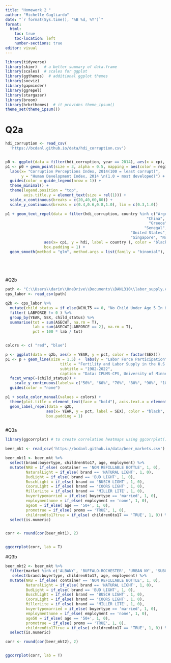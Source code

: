 ```yaml
---
title: "Homework 2 "
author: "Michelle Gagliardo"
date: "`r format(Sys.time(), '%B %d, %Y')`"
format:
  html:
    toc: true
    toc-location: left
    number-sections: true
editor: visual
---
```


```r
library(tidyverse)
library(skimr)   # a better summary of data.frame
library(scales)  # scales for ggplot
library(ggthemes)  # additional ggplot themes
library(socviz)
library(gapminder)
library(ggrepel)
library(stargazer)
library(broom)
library(hrbrthemes)  # it provides theme_ipsum()
theme_set(theme_ipsum())
```

# Q2a

```r

hdi_corruption <- read_csv(
  'https://bcdanl.github.io/data/hdi_corruption.csv')


p0 <- ggplot(data = filter(hdi_corruption, year == 2014), aes(x = cpi, y = hdi) )
p1 <- p0 + geom_point(size = 3, alpha = 0.5, mapping = aes(color = region)) + 
  labs(x= "Corruption Perceptions Index, 2014(100 = least corrupt)",
       y = "Human Development Index, 2014 \n(1.0 = most developed)") + 
  guides(color = guide_legend(nrow = 1)) + 
  theme_minimal() +
  theme(legend.position = "top",
        axis.title.y = element_text(size = rel(1))) +
  scale_x_continuous(breaks = c(20,40,60,80)) + 
  scale_y_continuous(breaks = c(0.4,0.6,0.8,1.0), lim = c(0.3,1.0)) 

p1 + geom_text_repel(data = filter(hdi_corruption, country %in% c("Argentina", 
                                                              "China", "Egypt",
                                                               "Greece", "South Africa",
                                                             "Senegal",
                                                       "United States", "Germany",
                                                       "Singapore", "Norway"), year == 2014), 
                 aes(x= cpi, y = hdi, label = country ), color = "black", 
                 box.padding = 1) + 
  geom_smooth(method = "glm", method.args = list(family = "binomial"), se = FALSE)
  


  

```

#Q2b

```r

path <- "C:\\Users\\darin\\OneDrive\\Documents\\DANL310\\labor_supply.csv"
cps_labor <- read_csv(path)

q2b <- cps_labor %>% 
  mutate(child_status = if_else(NCHLT5 == 0, "No Child Under Age 5 In Household", "Having Children Under Age 5 in Household"), SEX = if_else(SEX == 1, "Male", "Female")) %>% 
  filter( LABFORCE != 0 ) %>% 
  group_by(YEAR, SEX, child_status) %>% 
  summarise(tot = sum(ASECWT, na.rm = T),
            lab = sum(ASECWT[LABFORCE == 2], na.rm = T),
            pct = 100 * lab / tot) 


colors <- c( "red", "blue")

p <- ggplot(data = q2b, aes(x = YEAR, y = pct, color = factor(SEX)))
p1 <- p + geom_line(size = 1.5) +  labs(y = "Labor Force Participation", 
                        title = "Fertility and Labor Supply in the U.S.", 
                        subtitle = "1982-2022", 
                        caption = "Data: IPUMS-CPS, University of Minnesota, www.ipums.org") + scale_x_continuous(breaks=seq(1982, 2022, 4)) + 
  facet_wrap(~(child_status)) + 
    scale_y_continuous(labels= c("50%", "60%", "70%", "80%", "90%", "100%"), limits = (c(50.00, 100.00))) + 
  guides(color = "none")

p1 + scale_color_manual(values = colors) + 
  theme(plot.title = element_text(face = "bold"), axis.text.x = element_text(angle = 45)) + 
  geom_label_repel(data = q2b, 
                  aes(x= YEAR, y = pct, label = SEX), color = "black", 
                  box.padding = 1) 



```

#Q3a

```r


library(ggcorrplot) # to create correlation heatmaps using ggcorrplot()

beer_mkt <- read_csv('https://bcdanl.github.io/data/beer_markets.csv')

beer_mkt1 <- beer_mkt %>%
  select(brand:buyertype, children6to17, age, employment) %>%
  mutate(NRB = if_else( container == 'NON REFILLABLE BOTTLE', 1, 0),
         NaturalLight = if_else( brand == 'NATURAL LIGHT', 1, 0),
         BudLight = if_else( brand == 'BUD LIGHT', 1, 0),
         BuschLight = if_else( brand == 'BUSCH LIGHT', 1, 0),
         CoorsLight = if_else( brand == 'COORS LIGHT', 1, 0),
         MillerLite = if_else( brand == 'MILLER LITE', 1, 0),
         buyertypemarried = if_else( buyertype == 'married', 1, 0),
         employmentnone = if_else( employment == 'none', 1, 0),
         age50 = if_else( age == '50+', 1, 0),
         promotrue = if_else( promo == 'TRUE', 1, 0),
         children6to17true = if_else( children6to17 == 'TRUE', 1, 0)) %>%
  select(is.numeric)


corr <- round(cor(beer_mkt1), 2)


ggcorrplot(corr, lab = T)


```

#Q3b

```r
beer_mkt2 <- beer_mkt %>%
  filter(market %in% c('ALBANY', 'BUFFALO-ROCHESTER', 'URBAN NY', 'SUBURBAN NY', 'EXURBAN NY', 'RURAL NEW YORK', 'SYRACUSE')) %>%
   select(brand:buyertype, children6to17, age, employment) %>%
  mutate(NRB = if_else( container == 'NON REFILLABLE BOTTLE', 1, 0),
         NaturalLight = if_else( brand == 'NATURAL LIGHT', 1, 0),
         BudLight = if_else( brand == 'BUD LIGHT', 1, 0),
         BuschLight = if_else( brand == 'BUSCH LIGHT', 1, 0),
         CoorsLight = if_else( brand == 'COORS LIGHT', 1, 0),
         MillerLite = if_else( brand == 'MILLER LITE', 1, 0),
         buyertypemarried = if_else( buyertype == 'married', 1, 0),
         employmentnone = if_else( employment == 'none', 1, 0),
         age50 = if_else( age == '50+', 1, 0),
         promotrue = if_else( promo == 'TRUE', 1, 0),
         children6to17true = if_else( children6to17 == 'TRUE', 1, 0)) %>%
  select(is.numeric)

corr <- round(cor(beer_mkt2), 2)


ggcorrplot(corr, lab = T)




```
